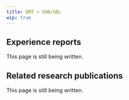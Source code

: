 ---
title: DMT + GHB/GBL
wip: true
---

## Experience reports

This page is still being written.

## Related research publications

This page is still being written.

